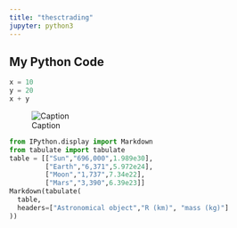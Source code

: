 ```yaml
---
title: "thesctrading"
jupyter: python3
---
```


## My Python Code

```python
x = 10
y = 20
x + y
```
![Caption](elephant.png)

```python
from IPython.display import Markdown
from tabulate import tabulate
table = [["Sun","696,000",1.989e30],
         ["Earth","6,371",5.972e24],
         ["Moon","1,737",7.34e22],
         ["Mars","3,390",6.39e23]]
Markdown(tabulate(
  table,
  headers=["Astronomical object","R (km)", "mass (kg)"]
))
```
